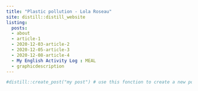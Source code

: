 ```yaml
---
title: "Plastic pollution - Lola Roseau"
site: distill::distill_website
listing: 
  posts:
  - about
  - article-1
  - 2020-12-03-article-2
  - 2020-12-05-article-3
  - 2020-12-08-article-4
  - My English Activity Log : MEAL
  - graphicdescription
---
```


```r
#distill::create_post("my post") # use this fonction to create a new post
```

